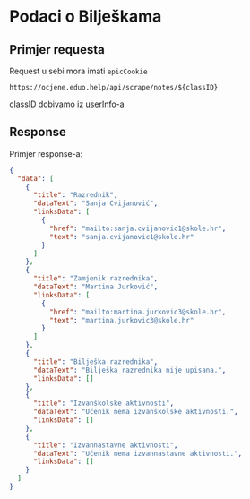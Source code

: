 
# Podaci o Bilješkama

## Primjer requesta

<Callout emoji="⚠️">Request u sebi mora imati `epicCookie`</Callout>

`https://ocjene.eduo.help/api/scrape/notes/${classID}`

classID dobivamo iz [userInfo-a](/REST/userinfo)

## Response

Primjer response-a:

```json
{
  "data": [
    {
      "title": "Razrednik",
      "dataText": "Sanja Cvijanović",
      "linksData": [
        {
          "href": "mailto:sanja.cvijanovic1@skole.hr",
          "text": "sanja.cvijanovic1@skole.hr"
        }
      ]
    },
    {
      "title": "Zamjenik razrednika",
      "dataText": "Martina Jurković",
      "linksData": [
        {
          "href": "mailto:martina.jurkovic3@skole.hr",
          "text": "martina.jurkovic3@skole.hr"
        }
      ]
    },
    {
      "title": "Bilješka razrednika",
      "dataText": "Bilješka razrednika nije upisana.",
      "linksData": []
    },
    {
      "title": "Izvanškolske aktivnosti",
      "dataText": "Učenik nema izvanškolske aktivnosti.",
      "linksData": []
    },
    {
      "title": "Izvannastavne aktivnosti",
      "dataText": "Učenik nema izvannastavne aktivnosti.",
      "linksData": []
    }
  ]
}
```
